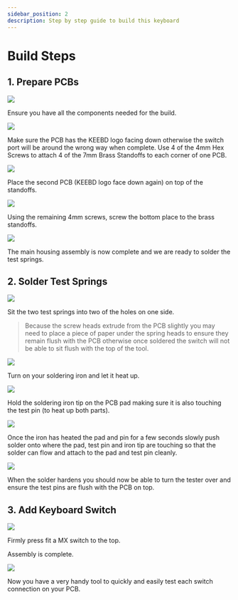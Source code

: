 ```yaml
---
sidebar_position: 2
description: Step by step guide to build this keyboard
---
```


# Build Steps

## 1. Prepare PCBs

![](./components.jpg?height=700px)

Ensure you have all the components needed for the build.

![](./brass-standoffs.jpg?height=700px)

Make sure the PCB has the KEEBD logo facing down otherwise the switch port will be around the wrong way when complete.
Use 4 of the 4mm Hex Screws to attach 4 of the 7mm Brass Standoffs to each corner of one PCB.

![](./bottom-pcb.jpg?height=700px)

Place the second PCB (KEEBD logo face down again) on top of the standoffs.

![](./bottom-screws.jpg?height=700px)

Using the remaining 4mm screws, screw the bottom place to the brass standoffs.

![](./assembled.jpg?height=700px)

The main housing assembly is now complete and we are ready to solder the test springs.

## 2. Solder Test Springs

![](./place-test-springs.jpg?height=700px)

Sit the two test springs into two of the holes on one side.
> Because the screw heads extrude from the PCB slightly you may need to place a piece of paper under the spring heads to ensure they remain flush with the PCB otherwise once soldered the switch will not be able to sit flush with the top of the tool.

![](./heat-iron.jpg?height=700px)

Turn on your soldering iron and let it heat up.

![](./heat-test-pins.jpg?height=700px)

Hold the soldering iron tip on the PCB pad making sure it is also touching the test pin (to heat up both parts).

![](./add-solder.jpg?height=700px)

Once the iron has heated the pad and pin for a few seconds slowly push solder onto where the pad, test pin and iron tip are touching so that the solder can flow and attach to the pad and test pin cleanly.

![](./top-flush.jpg?height=700px)

When the solder hardens you should now be able to turn the tester over and ensure the test pins are flush with the PCB on top.

## 3. Add Keyboard Switch

![](./completed.jpg?height=700px)

Firmly press fit a MX switch to the top.

Assembly is complete.

![](./using.jpg?height=700px)

Now you have a very handy tool to quickly and easily test each switch connection on your PCB.

